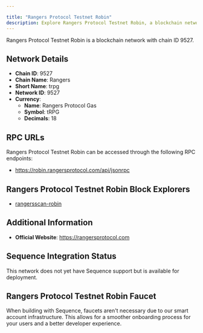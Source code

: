 ```yaml
---

title: "Rangers Protocol Testnet Robin"
description: Explore Rangers Protocol Testnet Robin, a blockchain network with chain ID 9527. Learn about its native currency, Rangers Protocol Gas, and how to interact with the network.
---
```




Rangers Protocol Testnet Robin is a blockchain network with chain ID 9527.

## Network Details

- **Chain ID**: 9527
- **Chain Name**: Rangers
- **Short Name**: trpg
- **Network ID**: 9527
- **Currency**: 
  - **Name**: Rangers Protocol Gas
  - **Symbol**: tRPG
  - **Decimals**: 18

## RPC URLs

Rangers Protocol Testnet Robin can be accessed through the following RPC endpoints:

- https://robin.rangersprotocol.com/api/jsonrpc

## Rangers Protocol Testnet Robin Block Explorers

- [rangersscan-robin](https://robin-rangersscan.rangersprotocol.com)

## Additional Information

- **Official Website**: https://rangersprotocol.com

## Sequence Integration Status

This network does not yet have Sequence support but is available for deployment.

## Rangers Protocol Testnet Robin Faucet

When building with Sequence, faucets aren't necessary due to our smart account infrastructure. This allows for a smoother onboarding process for your users and a better developer experience.
